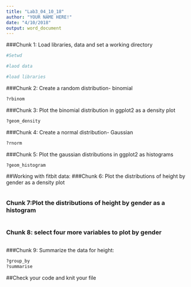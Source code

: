 ```yaml
---
title: "Lab3_04_10_18"
author: "YOUR NAME HERE!"
date: "4/10/2018"
output: word_document
---
```

###Chunk 1: Load libraries, data and set a working directory 
```r
#Setwd 

#laod data 

#load libraries 
```

###Chunk 2: Create a random distribution- binomial 
```r
?rbinom

```

###Chunk 3: Plot the binomial distribution in ggplot2 as a density plot 
```r
?geom_density

```

###Chunk 4: Create a normal distribution- Gaussian 
```r
?rnorm

```

###Chunk 5: Plot the gaussian distributions in ggplot2 as histograms 
```r
?geom_histogram

```

##Working with fitbit data: 
###Chunk 6: Plot the distributions of height by gender as a density plot 
```r
```

### Chunk 7:Plot the distributions of height by gender as a histogram 
```r
```
### Chunk 8: select four more variables to plot by gender
```r

```
###Chunk 9: Summarize the data for height: 
```r
?group_by
?summarise

```

##Check your code and knit your file 